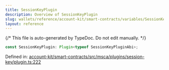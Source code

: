 ```yaml
---
title: SessionKeyPlugin
description: Overview of SessionKeyPlugin
slug: wallets/reference/account-kit/smart-contracts/variables/SessionKeyPlugin
layout: reference
---
```


{/* This file is auto-generated by TypeDoc. Do not edit manually. */}

```ts
const SessionKeyPlugin: Plugin<typeof SessionKeyPluginAbi>;
```

Defined in: [account-kit/smart-contracts/src/msca/plugins/session-key/plugin.ts:222](https://github.com/alchemyplatform/aa-sdk/blob/dc58c113ff1eeb06d4b3f76c505cbbaad47db8fc/account-kit/smart-contracts/src/msca/plugins/session-key/plugin.ts#L222)
